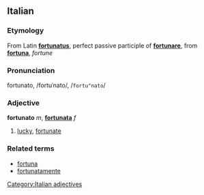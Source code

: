 ==Italian==
===Etymology===
From Latin '''[[fortunatus]]''', perfect passive participle of '''[[fortunare]]''', from '''[[fortuna]]''', ''fortune''

===Pronunciation===
fortunato, /fortuˈnato/, /<tt>fortu"nato</tt>/
===Adjective===
[[Category:Italian adjectives]]
'''fortunato''' ''m'', '''[[fortunata]]''' ''f''

# [[lucky]], [[fortunate]]

===Related terms===
*[[fortuna]]
*[[fortunatamente]]